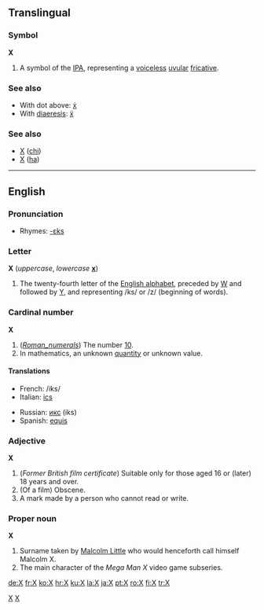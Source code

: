 {{see|ᚷ}}
==Translingual==

===Symbol===
'''X'''
# A symbol of the [[IPA]], representing a [[voiceless]] [[uvular]] [[fricative]].

===See also===
*With dot above: [[ẋ]]
*With [[diaeresis]]: [[ẍ]]

===See also===
*[[Χ]] ([[chi]])
*[[Х]] ([[ha]])

----

==English==

===Pronunciation===
*Rhymes: [[Rhymes:English:-ɛks|-ɛks]]

===Letter===
'''X''' (''uppercase'', ''lowercase'' '''[[x]]''')
# The twenty-fourth letter of the [[Appendix:Roman script|English alphabet]], preceded by [[W]] and followed by [[Y]], and representing /ks/ or /z/ (beginning of words).

===Cardinal number===
'''X'''

# (''[[Roman_numerals]]'') The number [[Ten|10]].
# In mathematics, an unknown [[quantity]] or unknown value.

====Translations====
{{top}}
*French: /iks/
*Italian: [[ics]]
{{mid}}
*Russian: [[икс]] (iks)
*Spanish: [[equis]]
{{bottom}}

===Adjective===
'''X'''

# (''Former British film certificate'') Suitable only for those aged 16 or (later) 18 years and over.
# (Of a film) Obscene.
# A mark made by a person who cannot read or write.

===Proper noun===
'''X'''

# Surname taken by [[w:Malcom X|Malcolm Little]] who would henceforth call himself Malcolm X.
# The main character of the ''Mega Man X'' video game subseries.

[[Category:Latin letters|X]]
[[Category:IPA symbols|X]]

[[de:X]]
[[fr:X]]
[[ko:X]]
[[hr:X]]
[[ku:X]]
[[la:X]]
[[ja:X]]
[[pt:X]]
[[ro:X]]
[[fi:X]]
[[tr:X]]